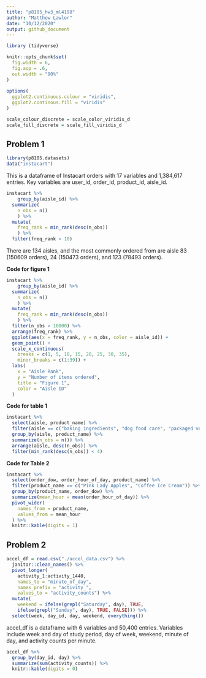 ```yaml
---
title: "p8105_hw3_ml4198"
author: "Matthew Lawlor"
date: "10/12/2020"
output: github_document
---
```


```r
library (tidyverse)

knitr::opts_chunk$set(
  fig.width = 6,
  fig.asp = .6,
  out.width = "90%"
)
  
options(
  ggplot2.continuous.colour = "viridis",
  ggplot2.continous.fill = "viridis"
)

scale_colour_discrete = scale_color_viridis_d
scale_fill_discrete = scale_fill_viridis_d
```

## Problem 1

```r
library(p8105.datasets)
data("instacart")
```

This is a dataframe of Instacart orders with 17 variables and 1,384,617 entries. Key variables are user_id, order_id, product_id, aisle_id.

```r
instacart %>% 
    group_by(aisle_id) %>% 
  summarize(
    n_obs = n()
    ) %>% 
  mutate(
    freq_rank = min_rank(desc(n_obs))
    ) %>% 
  filter(freq_rank < 10)
```

There are 134 aisles, and the most commonly ordered from are aisle 83 (150609 orders), 24 (150473 orders), and 123 (78493 orders).

**Code for figure 1**

```r
instacart %>% 
    group_by(aisle_id) %>% 
  summarize(
    n_obs = n()
    ) %>% 
  mutate(
    freq_rank = min_rank(desc(n_obs))
    ) %>% 
  filter(n_obs > 10000) %>% 
  arrange(freq_rank) %>% 
  ggplot(aes(x = freq_rank, y = n_obs, color = aisle_id)) +
  geom_point() + 
  scale_x_continuous(
    breaks = c(1, 5, 10, 15, 20, 25, 30, 35),
    minor_breaks = c(1:39)) +
  labs(
    x = "Aisle Rank",
    y = "Number of items ordered",
    title = "Figure 1",
    color = "Aisle ID"
  )
```

**Code for table 1**

```r
instacart %>% 
  select(aisle, product_name) %>% 
  filter(aisle == c("baking ingredients", "dog food care", "packaged vegetables fruits")) %>% 
  group_by(aisle, product_name) %>% 
  summarize(n_obs = n()) %>% 
  arrange(aisle, desc(n_obs)) %>% 
  filter(min_rank(desc(n_obs)) < 4)
```
  
**Code for Table 2**

```r
instacart %>% 
  select(order_dow, order_hour_of_day, product_name) %>% 
  filter(product_name == c("Pink Lady Apples", "Coffee Ice Cream")) %>% 
  group_by(product_name, order_dow) %>% 
  summarize(mean_hour = mean(order_hour_of_day)) %>% 
  pivot_wider(
    names_from = product_name,
    values_from = mean_hour
  ) %>% 
  knitr::kable(digits = 1)
```

## Problem 2

```r
accel_df = read.csv("./accel_data.csv") %>% 
  janitor::clean_names() %>% 
  pivot_longer(
    activity_1:activity_1440, 
    names_to = "minute_of_day",
    names_prefix = "activity_",
    values_to = "activity_counts") %>% 
  mutate(
    weekend = ifelse(grepl("Saturday", day), TRUE,
    ifelse(grepl("Sunday", day), TRUE, FALSE))) %>% 
  select(week, day_id, day, weekend, everything())
```

accel_df is a dataframe with 6 variables and 50,400 entries. Variables include week and day of study period, day of week, weekend, minute of day, and activity counts per minute. 

```r
accel_df %>% 
  group_by(day_id, day) %>% 
  summarize(sum(activity_counts)) %>% 
  knitr::kable(digits = 0)
```

